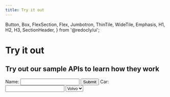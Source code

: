 ```yaml
---
title: Try it out
---
```



  Button,
  Box,
  FlexSection,
  Flex,
  Jumbotron,
  ThinTile,
  WideTile,
  Emphasis,
  H1,
  H2,
  H3,
  SectionHeader,
} from '@redocly/ui';


<Box mx="auto">
    <Jumbotron pb="3.5em" flexDirection="column" alignItems="center" parallaxEffect="true">
        <H1>Try it out</H1>
        <H2>Try out our sample APIs to learn how they work</H2>
    </Jumbotron>
</Box>
<Box mx="auto">
    <form>
    <label>
        Name:
        <input type="text" name="name" />
    </label>
    <input type="submit" value="Submit" />
    <label>
        Car:
        <input type="text" name="car" />
    </label>
    <select>
        <option value="Ford">Ford</option>
        <option value="Volvo" selected>Volvo</option>
        <option value="Fiat">Fiat</option>
    </select>
    </form>
</Box>